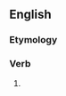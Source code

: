==English==

===Etymology===
{{suffix|en|bleed|eth}}

===Verb===
{{head|en|verb form}}

# {{en-archaic third-person singular of|bleed}}